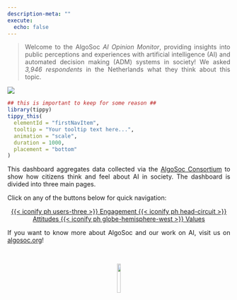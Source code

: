 ```yaml
---
description-meta: ""
execute:
  echo: false
---
```


```{=html}
<style>
.justify {
  text-align: justify
}


</style>



```

::: justify


<blockquote class="highlightit">
Welcome to the AlgoSoc *AI Opinion Monitor*, providing insights into public perceptions and experiences with artificial intelligence (AI) and automated decision making (ADM) systems in society! We asked *3,946 respondents* in the Netherlands what they think about this topic.
</blockquote>


![](banner.png)



```r
## this is important to keep for some reason ##
library(tippy)
tippy_this(
  elementId = "firstNavItem",
  tooltip = "Your tooltip text here...",
  animation = "scale",
  duration = 1000,
  placement = "bottom"
)

```










This dashboard aggregates data collected via the <a href="https://algosoc.org/" target="_blank">AlgoSoc Consortium</a> to show how citizens think and feel about AI in society. The dashboard is divided into three main pages. 


Click on any of the buttons below for quick navigation:

:::


```{=html}
<center>
<div class="button-container">
```


  <a href="engagement.html" class="buttontop">
    {{< iconify ph users-three >}} Engagement
  </a>
  <a href="attitudes.html" class="buttontop">
    {{< iconify ph head-circuit >}} Attitudes
  </a>
  <a href="values.html" class="buttontop">
    {{< iconify ph globe-hemisphere-west >}} Values
  </a>
    

```{=html}
</div>
</center>
```



::: justify

If you want to know more about AlgoSoc and our work on AI, visit us on <a href="https://algosoc.org/" target="_blank">algosoc.org</a>!


:::

<br>

<center>

<img src="algosoclogo.png" width="13%">


</center>

